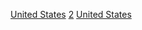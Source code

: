 {{Portal|美國}}
{{CatPair||3千紀美國}}
[[Category:2千紀各國|United States]]
[[Category:依千紀劃分的美國|2]]
[[Category:2千紀北美洲|United States]]